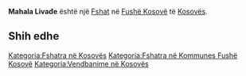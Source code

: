 {{Fshat në Kosovës
 | Emri                = Mahala Livađe
| srp_N_name = Mahala Livađe
| srp_N_FULL_NAME_RO = Mahala Livađe
| srp_N_FULL_NAME_ND_RO = Mahala Livade
| srp_N_SORT_NAME_RG = MAHALALIVADE
| srp_N_FULL_NAME_RG = Mahala Livađe
| srp_N_FULL_NAME_ND_RG = Mahala Livade

 | Emri (Rasa dhanore) = 
 | Figura              = 
 | Shteti              = Kosovo
 | Komuna              = Fushë Kosovë
 | Kodi postar         = 
 | Sipërfaqja          = 

 | Popullsia           = 

 | Regj. i popullsisë  = 
 | Dend. e popullsisë  = 
 | Faqja zyrtare       = 
 <!--- Koordinatat ----> 
 | Gjerësia            = 42.681111
 | Gjatësia            = 21.469722
 | Lartësia            = 
}}
'''Mahala Livađe''' është një [[Fshat]] në [[Fushë Kosovë]] të [[Kosovës]].

<!-- == Gjeografia == -->
<!-- == Historia == -->
<!-- == Demografia == -->
== Shih edhe ==
{{Komuna Fushë Kosovë}}
{{Kosovo-Administrata-Cung}}

[[Kategoria:Fshatra në Kosovës]]
[[Kategoria:Fshatra në Kommunes Fushë Kosovë]]
[[Kategoria:Vendbanime në Kosovës]]